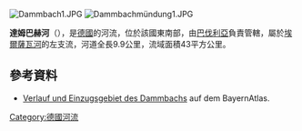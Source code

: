 {{Multiple issues|
{{No footnotes|time=2020-08-23T10:17:36+00:00}}
{{Onesource|time=2020-08-23T10:17:36+00:00}}
}}
{{Coord|49|51|37.10|N|9|17|15.18|E|display=title}}
[[Image:Dammbach1.JPG|right]]
[[Image:Dammbachmündung1.JPG|right]]

'''達姆巴赫河'''（{{lang-de|Dammbach}}），是[[德國|德國]]的河流，位於該國東南部，由[[巴伐利亞|巴伐利亞]]負責管轄，屬於[[埃爾薩瓦河|埃爾薩瓦河]]的左支流，河道全長9.9公里，流域面積43平方公里。

==參考資料==
* [http://geoportal.bayern.de/bayernatlas/default?lon=4309105.0&lat=5529847.0&zoom=9&base=951 Verlauf und Einzugsgebiet des Dammbachs] auf dem BayernAtlas.

{{Germany-geo-stub}}
[[Category:德國河流|Category:德國河流]]